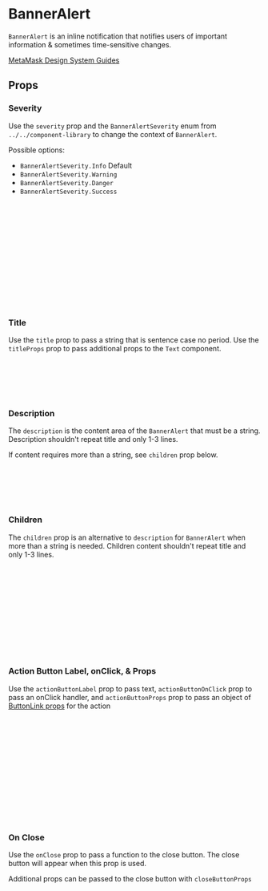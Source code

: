 
# BannerAlert

`BannerAlert` is an inline notification that notifies users of important information & sometimes time-sensitive changes.

[MetaMask Design System Guides](https://www.notion.so/MetaMask-Design-System-Guides-Design-f86ecc914d6b4eb6873a122b83c12940)

<Canvas of={BannerAlertStories.DefaultStory} />

## Props

<Controls of={BannerAlertStories.DefaultStory} />

### Severity

Use the `severity` prop and the `BannerAlertSeverity` enum from `../../component-library` to change the context of `BannerAlert`.

Possible options:

- `BannerAlertSeverity.Info` Default
- `BannerAlertSeverity.Warning`
- `BannerAlertSeverity.Danger`
- `BannerAlertSeverity.Success`

<Canvas of={BannerAlertStories.SeverityStory} />

```jsx
import { BannerAlert, BannerAlertSeverity } from '../../component-library';

<BannerAlert title="Info">
  This is a demo of severity Info.
</BannerAlert>
<BannerAlert severity={BannerAlertSeverity.Warning} title="Warning">
  This is a demo of severity Warning.
</BannerAlert>
<BannerAlert severity={BannerAlertSeverity.Danger} title="Danger">
  This is a demo of severity Danger.
</BannerAlert>
<BannerAlert severity={BannerAlertSeverity.Success} title="Success">
  This is a demo of severity Success.
</BannerAlert>
```

### Title

Use the `title` prop to pass a string that is sentence case no period. Use the `titleProps` prop to pass additional props to the `Text` component.

<Canvas of={BannerAlertStories.Title} />

```jsx
import { BannerAlert } from '../../component-library';

<BannerAlert title="Title is sentence case no period">
  Pass only a string through the title prop
</BannerAlert>;
```

### Description

The `description` is the content area of the `BannerAlert` that must be a string. Description shouldn't repeat title and only 1-3 lines.

If content requires more than a string, see `children` prop below.

<Canvas of={BannerAlertStories.Description} />

```jsx
import { BannerAlert } from '../../component-library';
<BannerAlert
  title="Description vs children"
  description="Pass only a string through the description prop or you can use children if the contents require more"
/>;
```

### Children

The `children` prop is an alternative to `description` for `BannerAlert` when more than a string is needed. Children content shouldn't repeat title and only 1-3 lines.

<Canvas of={BannerAlertStories.Children} />

```jsx
import { BannerAlert, ButtonLinkSize } from '../../component-library';

<BannerAlert>
  {`Description shouldn't repeat title. 1-3 lines. Can contain a `}
  <ButtonLink
    size={ButtonLinkSize.Auto}
    href="https://metamask.io/"
    target="_blank"
  >
    hyperlink.
  </ButtonLink>
</BannerAlert>;
```

### Action Button Label, onClick, & Props

Use the `actionButtonLabel` prop to pass text, `actionButtonOnClick` prop to pass an onClick handler, and `actionButtonProps` prop to pass an object of [ButtonLink props](/docs/components-componentlibrary-buttonlink--default-story) for the action

<Canvas of={BannerAlertStories.ActionButton} />

```jsx
import { BannerAlert, IconName } from '../../component-library';

<BannerAlert
  title="Action prop demo"
  actionButtonLabel="Action"
  actionButtonProps={{
    endIconName: IconName.Arrow2Right,
  }}
  actionButtonOnClick={() => console.log('ButtonLink actionButtonOnClick demo')}
>
  Use actionButtonLabel for action text, actionButtonOnClick for the onClick
  handler, and actionButtonProps to pass any ButtonLink prop types such as
  iconName
</BannerAlert>;
```

### On Close

Use the `onClose` prop to pass a function to the close button. The close button will appear when this prop is used.

Additional props can be passed to the close button with `closeButtonProps`

<Canvas of={BannerAlertStories.OnClose} />

```jsx
import { BannerAlert } from '../../component-library';

<BannerAlert
  title="onClose demo"
  onClose={() => console.log('close button clicked')}
>
  Click the close button icon to hide this notifcation
</BannerAlert>;
```
